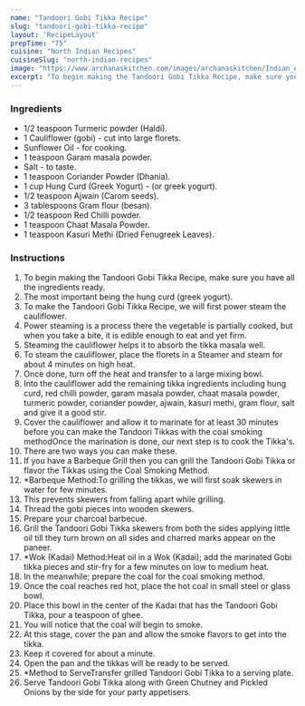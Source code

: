 ---
name: "Tandoori Gobi Tikka Recipe"
slug: "tandoori-gobi-tikka-recipe"
layout: 'RecipeLayout'
prepTime: "75"
cuisine: "North Indian Recipes"
cuisineSlug: "north-indian-recipes"
image: "https://www.archanaskitchen.com/images/archanaskitchen/Indian_Appetizers/Tandoori_Gobi_Tikka_Recipe_Coal_Smoking_Method-2.jpg"
excerpt: "To begin making the Tandoori Gobi Tikka Recipe, make sure you have all the ingredients ready"
---

### Ingredients

- 1/2 teaspoon Turmeric powder (Haldi).
- 1 Cauliflower (gobi) - cut into large florets.
- Sunflower Oil - for cooking.
- 1 teaspoon Garam masala powder.
- Salt - to taste.
- 1 teaspoon Coriander Powder (Dhania).
- 1 cup Hung Curd (Greek Yogurt) - (or greek yogurt).
- 1/2 teaspoon Ajwain (Carom seeds).
- 3 tablespoons Gram flour (besan).
- 1/2 teaspoon Red Chilli powder.
- 1 teaspoon Chaat Masala Powder.
- 1 teaspoon Kasuri Methi (Dried Fenugreek Leaves).

### Instructions

1. To begin making the Tandoori Gobi Tikka Recipe, make sure you have all the ingredients ready.
1. The most important being the hung curd (greek yogurt).
1. To make the Tandoori Gobi Tikka Recipe, we will first power steam the cauliflower.
1. Power steaming is a process there the vegetable is partially cooked, but when you take a bite, it is edible enough to eat and yet firm.
1. Steaming the cauliflower helps it to absorb the tikka masala well.
1. To steam the cauliflower, place the florets in a Steamer and steam for about 4 minutes on high heat.
1. Once done, turn off the heat and transfer to a large mixing bowl.
1. Into the cauliflower add the remaining tikka ingredients including hung curd, red chilli powder, garam masala powder, chaat masala powder, turmeric powder, coriander powder, ajwain, kasuri methi, gram flour, salt and give it a good stir.
1. Cover the cauliflower and allow it to marinate for at least 30 minutes before you can make the Tandoori Tikkas with the coal smoking methodOnce the marination is done, our next step is to cook the Tikka's.
1. There are two ways you can make these.
1. If you have a Barbeque Grill then you can grill the Tandoori Gobi Tikka or flavor the Tikkas using the Coal Smoking Method.
1. *Barbeque Method:To grilling the tikkas, we will first soak skewers in water for few minutes.
1. This prevents skewers from falling apart while grilling.
1. Thread the gobi pieces into wooden skewers.
1. Prepare your charcoal barbecue.
1. Grill the Tandoori Gobi Tikka skewers from both the sides applying little oil till they turn brown on all sides and charred marks appear on the paneer.
1. *Wok (Kadai) Method:Heat oil in a Wok (Kadai); add the marinated Gobi tikka pieces and stir-fry for a few minutes on low to medium heat.
1. In the meanwhile; prepare the coal for the coal smoking method.
1. Once the coal reaches red hot, place the hot coal in small steel or glass bowl.
1. Place this bowl in the center of the Kadai that has the Tandoori Gobi Tikka, pour a teaspoon of ghee.
1. You will notice that the coal will begin to smoke.
1. At this stage, cover the pan and allow the smoke flavors to get into the tikka.
1. Keep it covered for about a minute.
1. Open the pan and the tikkas will be ready to be served.
1. *Method to ServeTransfer grilled Tandoori Gobi Tikka to a serving plate.
1. Serve Tandoori Gobi Tikka along with Green Chutney and Pickled Onions by the side for your party appetisers.
